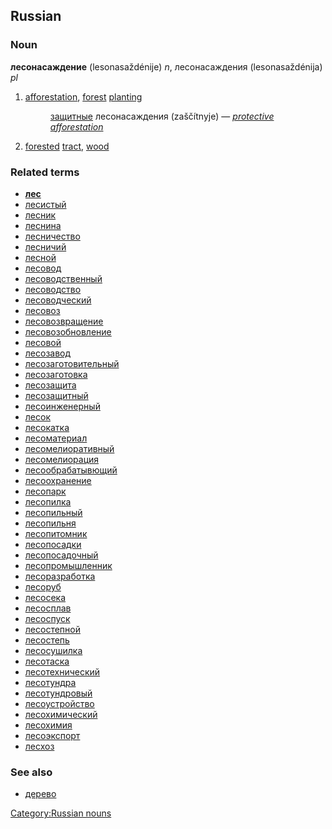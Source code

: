 ==Russian==
===Noun===
'''лесонасаждение''' (lesonasaždénije) ''n'', лесонасаждения (lesonasaždénija) ''pl''

# [[afforestation]], [[forest]] [[planting]]
#:[[защитный|защитные]] лесонасаждения (zaščítnyje) — ''[[protective]] [[afforestation]]''
# [[forested]] [[tract]], [[wood]]

===Related terms===
*'''[[лес]]'''
*[[лесистый]]
*[[лесник]]
*[[леснина]]
*[[лесничество]]
*[[лесничий]]
*[[лесной]]
*[[лесовод]]
*[[лесоводственный]]
*[[лесоводство]]
*[[лесоводческий]]
*[[лесовоз]]
*[[лесовозвращение]]
*[[лесовозобновление]]
*[[лесовой]]
*[[лесозавод]]
*[[лесозаготовительный]]
*[[лесозаготовка]]
*[[лесозащита]]
*[[лесозащитный]]
*[[лесоинженерный]]
*[[лесок]]
*[[лесокатка]]
*[[лесоматериал]]
*[[лесомелиоративный]]
*[[лесомелиорация]]
*[[лесообрабатывющий]]
*[[лесоохранение]]
*[[лесопарк]]
*[[лесопилка]]
*[[лесопильный]]
*[[лесопильня]]
*[[лесопитомник]]
*[[лесопосадки]]
*[[лесопосадочный]]
*[[лесопромышленник]]
*[[лесоразработка]]
*[[лесоруб]]
*[[лесосека]]
*[[лесосплав]]
*[[лесоспуск]]
*[[лесостепной]]
*[[лесостепь]]
*[[лесосушилка]]
*[[лесотаска]]
*[[лесотехнический]]
*[[лесотундра]]
*[[лесотундровый]]
*[[лесоустройство]]
*[[лесохимический]]
*[[лесохимия]]
*[[лесоэкспорт]]
*[[лесхоз]]

===See also===
*[[дерево]]

[[Category:Russian nouns]]